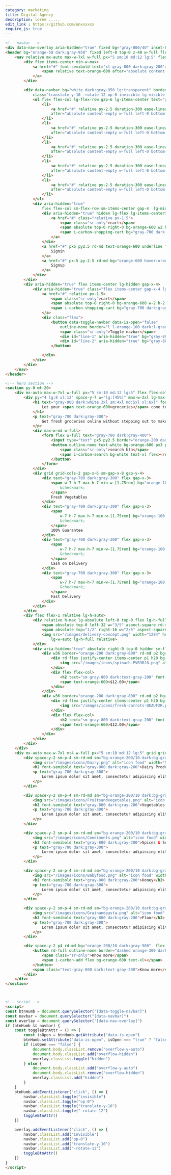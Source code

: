 ```yaml
---
category: marketing
title: Digital Agency 
description: lorem .....
edit_link : https://github.com/unxxxxxx
require_js: true
---
```



```html
<!-- navbar -->
<div data-nav-overlay aria-hidden="true" fixed bg="gray-800/40" inset-0 z-30 class="hidden lg:hidden"></div>
<header bg="orange-50 dark:gray-950" fixed left-0 top-0 z-40 w-full flex items-center h-20 border-b="~ gray-100 dark:gray-800">
    <nav relative mx-auto max-w-7xl w-full px="5 sm:10 md:12 lg:5" flex gap-x-5 justify-between items-center>
        <div flex items-center min-w-max>
            <a href="#" font-semibold text="xl gray-800 dark:gray-200">
                <span relative text-orange-600 after="absolute content-empty inset-0 rotate-3 border border-orange-600">Grocy</span>Mart
            </a>
        </div>

        <div data-navbar bg="white dark:gray-950 lg:transparent" border="b b-gray-200 dark:b-gray-800 lg:none" py="8 lg:0" px="5 sm:10 md:12 lg:0" absolute left-0 top-full lg-top-0 w-full lg-relative  lg-flex lg-justify-between duration-300 ease-linear
            class="translate-y-10 -rotate-12 op-0 invisible lg-visible lg-rotate-0 lg-translate-y-0 lg-op-100">
            <ul flex flex-col lg-flex-row gap-6 lg-items-center text="gray-700 dark:gray-300" lg-w-full lg-justify-center>
                <li>
                    <a href="#" relative py-2.5 duration-300 ease-linear hover:text-orange-600 
                    after="absolute content-empty w-full left-0 bottom-0 h-px rd-md origin-left ease-linear duration-300 scale-x-0 bg-orange-600" hover:after:scale-100>Home</a>
                </li>
                <li>
                    <a href="#" relative py-2.5 duration-300 ease-linear hover:text-orange-600 
                    after="absolute content-empty w-full left-0 bottom-0 h-px rd-md origin-left ease-linear duration-300 scale-x-0 bg-orange-600" hover:after:scale-100>Categories</a>
                </li>
                <li>
                    <a href="#" relative py-2.5 duration-300 ease-linear hover:text-orange-600 
                    after="absolute content-empty w-full left-0 bottom-0 h-px rd-md origin-left ease-linear duration-300 scale-x-0 bg-orange-600" hover:after:scale-100>Sales</a>
                </li>
                <li>
                    <a href="#" relative py-2.5 duration-300 ease-linear hover:text-orange-600 
                    after="absolute content-empty w-full left-0 bottom-0 h-px rd-md origin-left ease-linear duration-300 scale-x-0 bg-orange-600" hover:after:scale-100>About</a>
                </li>
                <li>
                    <a href="#" relative py-2.5 duration-300 ease-linear hover:text-orange-600 
                    after="absolute content-empty w-full left-0 bottom-0 h-px rd-md origin-left ease-linear duration-300 scale-x-0 bg-orange-600" hover:after:scale-100>Contact</a>
                </li>
            </ul>
            <div aria-hidden="true"
                flex flex-col sm-flex-row sm-items-center gap-4  lg-min-w-max mt-10 lg-mt-0>
                <div aria-hidden="true" hidden lg-flex lg-items-center>
                    <a href="#" class="relative px-1.5">
                        <span class="sr-only">cart</span>
                        <span absolute top-0 right-0 bg-orange-600 w2 h2 rd-full></span>
                        <span i-carbon-shopping-cart bg="gray-700 dark:gray-300" flex text-2xl></span>
                    </a>
                </div>
                <a href="#" px5 py2.5 rd-md text-orange-600 underline flex justify-center>
                    Signin
                </a>
                <a href="#" px-5 py-2.5 rd-md bg="orange-600 hover:orange-700" text-white flex justify-center duration-300 ease-linear>
                    Signup
                </a>
            </div>
        </div>
        <div aria-hidden="true" flex items-center lg-hidden gap-x-4>
            <div aria-hidden="true" class="flex items-center gap-x-4 lg:hidden">
                <a href="#" relative px-1.5>
                    <span class="sr-only">cart</span>
                    <span absolute top-0 right-0 bg-orange-600 w-2 h-2 rd-full></span>
                    <span i-carbon-shopping-cart bg="gray-700 dark:gray-300" flex text-2xl></span>
                </a>
                <div class="flex">
                    <button data-toggle-navbar data-is-open="false"
                        outline-none border="l l-orange-100 dark:l-gray-800" pl-3 relative py-3 bg-transparent>
                        <span class="sr-only">Toggle navbar</span>
                        <div id="line-1" aria-hidden="true" bg="gray-800 dark:gray-200" h0.5 w6 rd  transition duration-300></div>
                        <div id="line-2" aria-hidden="true" bg="gray-800 dark:gray-200" mt2 h0.5 w6 rd transition duration-300></div>
                    </button>

                </div>
            </div>
        </div>
    </nav>
</header>

<!-- hero section -->
<section py-8 mt-20>
    <div mx-auto max-w-7xl w-full px="5 sm:10 md:12 lg:5" flex flex-col lg-flex-row gap-x-6>
        <div py="4 lg:8 xl:12" space-y-7 w="lg:[45%]" max-w-2xl lg-max-w-none>
            <h1 text="gray-900 dark:white 3xl sm:4xl md:5xl xl:6xl" font-bold>
                Let your <span text-orange-600>groceries</span> come to you
            </h1>
            <p text="gray-700 dark:gray-300">
                Get fresh groceries online without stepping out to make delicious food with the freshest ingredients
            </p>
            <div max-w-md w-full>
                <form flex w-full text="gray-700 dark:gray-400">
                    <input type="text" px5 py2.5 border="orange-200 dark:gray-800 r-0" rd-l-md flex w-full outline-none bg="orange-200/10 dark:gray-900">
                    <button outline-none text-white bg-orange-600 px3 py2.5 rd-r-md min-w-max>
                        <span class="sr-only">search btn</span>
                        <span i-carbon-search bg-white text-xl flex></span>
                    </button>
                </form>
            </div>
            <div grid grid-cols-2 gap-x-6 sm-gap-x-8 gap-y-4>
                <div text="gray-700 dark:gray-300" flex gap-x-3>
                    <span w-7 h-7 max-h-7 min-w-[1.75rem] bg="orange-100 dark:gray-900"  text="orange-600 dark:gray-300" rd-md flex items-center justify-center>
                        &checkmark;
                    </span>
                    Fresh Vegetables
                </div>
                <div text="gray-700 dark:gray-300" flex gap-x-3>
                    <span
                        w-7 h-7 max-h-7 min-w-[1.75rem] bg="orange-100 dark:gray-900"  text="orange-600 dark:gray-300" rd-md flex items-center justify-center>
                        &checkmark;
                    </span>
                    100% Guarantee
                </div>
                <div text="gray-700 dark:gray-300" flex gap-x-3>
                    <span
                        w-7 h-7 max-h-7 min-w-[1.75rem] bg="orange-100 dark:gray-900"  text="orange-600 dark:gray-300" rd-md flex items-center justify-center>
                        &checkmark;
                    </span>
                    Cash on Delivery
                </div>
                <div text="gray-700 dark:gray-300" flex gap-x-3>
                    <span
                        w-7 h-7 max-h-7 min-w-[1.75rem] bg="orange-100 dark:gray-900"  text="orange-600 dark:gray-300" rd-md flex items-center justify-center>
                        &checkmark;
                    </span>
                    Fast Delivery
                </div>
            </div>
        </div>
        <div flex flex-1 relative lg-h-auto>
            <div relative h-max lg-absolute left-0 top-0 flex lg-h-full  w="11/12 lg:auto">
                <span absolute top-0 left-32 w="3/5" aspect-square rd-md -rotate-[30deg] translate-y-20 origin-center border="orange-200 dark:gray-800"></span>
                <span absolute top="1/2" right-16 w="2/5" aspect-square rd-md rotate-12 -translate-y="1/2" origin-center border="orange-200 dark:gray-800"></span>
                <img src="/images/delivery-concept.png" width="1284" height="1264" alt=""
                    lg-w-auto lg-h-full relative>
            </div>
            <div aria-hidden="true" absolute right-0 top-0 hidden sm-flex flex-col gap-2 md-gap-4>
                <div w36 border="orange-200 dark:gray-800" rd-md p2 bg="orange-200/10 dark:gray-900" text-center flex flex-col>
                    <div rd flex justify-center items-center p1 h20 bg-white>
                        <img src="/images/icons/spinach-PVB3BJ8.png" alt="icon" w-full h-auto max-h-full>
                    </div>
                    <div flex flex-col>
                        <h2 text="sm gray-800 dark:text-gray-200" font-semibold>Fresh Spinach</h2>
                        <span text-orange-600>$12.00</span>
                    </div>
                </div>
                <div w36 border="orange-200 dark:gray-800" rd-md p2 bg="orange-200/10 dark:gray-900" text-center flex flex-col>
                    <div rd flex justify-center items-center p1 h20 bg-white>
                        <img src="/images/icons/fresh-carrots-QEAUF2R.png" alt="icon" w-full h-auto max-h-full>
                    </div>
                    <div flex flex-col>
                        <h2 text="sm gray-800 dark:text-gray-200" font-semibold>Fresh Spinach</h2>
                        <span text-orange-600>$12.00</span>
                    </div>
                </div>
            </div>
        </div>
    </div>
    <div mx-auto max-w-7xl mt4 w-full px="5 sm:10 md:12 lg:5" grid grid-cols-2 sm-grid-cols-3 lg-grid-cols-5 gap-5>
        <div space-y-2 sm-p-4 sm-rd-md sm="bg-orange-200/10 dark:bg-gray-900">
            <img src="/images/icons/Dairy.png" alt="icon food" width="96" height="96"  w14 h14 md-w-20 md-h-20>
            <h2 font-semibold text="gray-800 dark:gray-200">Dairy Products</h2>
            <p text="gray-700 dark:gray-300">
                Lorem ipsum dolor sit amet, consectetur adipiscing elit.
            </p>
        </div>

        <div space-y-2 sm-p-4 sm-rd-md sm="bg-orange-200/10 dark:bg-gray-900">
            <img src="/images/icons/Fruitsandvegetables.png" alt="icon food" width="96" height="96" w14 h14 md-w-20 md-h-20>
            <h2 font-semibold text="gray-800 dark:gray-200">Vegetables & Fruits</h2>
            <p text="gray-700 dark:gray-300">
                Lorem ipsum dolor sit amet, consectetur adipiscing elit.
            </p>
        </div>

        <div space-y-2 sm-p-4 sm-rd-md sm="bg-orange-200/10 dark:bg-gray-900">
            <img src="/images/icons/Condiments.png" alt="icon food" width="96" height="96" w14 h14 md-w-20 md-h-20>
            <h2 font-semibold text="gray-800 dark:gray-200">Spices & Seasonings</h2>
            <p text="gray-700 dark:gray-300">
                Lorem ipsum dolor sit amet, consectetur adipiscing elit.
            </p>
        </div>

        <div space-y-2 sm-p-4 sm-rd-md sm="bg-orange-200/10 dark:bg-gray-900">
            <img src="/images/icons/Babyfood.png" alt="icon food" width="96" height="96" w14 h14 md-w-20 md-h-20>
            <h2 font-semibold text="gray-800 dark:gray-200">Honey</h2>
            <p text="gray-700 dark:gray-300">
                Lorem ipsum dolor sit amet, consectetur adipiscing elit.
            </p>
        </div>

        <div space-y-2 sm-p-4 sm-rd-md sm="bg-orange-200/10 dark:bg-gray-900">
            <img src="/images/icons/Grainandpasta.png" alt="icon food" width="96" height="96" w14 h14 md-w-20 md-h-20>
            <h2 font-semibold text="gray-800 dark:gray-200">Flour</h2>
            <p text="gray-700 dark:gray-300">
                Lorem ipsum dolor sit amet, consectetur adipiscing elit.
            </p>
        </div>

        <div space-y-2 p4 rd-md bg="orange-200/10 dark:gray-900"  flex flex-col items-center justify-center border="orange-100 dark:gray-800" lg-hidden>
            <button rd-full outline-none border="dashed orange-300 dark:gray-800" p3>
                <span class="sr-only">Know more</span>
                <span i-carbon-add flex bg-orange-600 text-xl></span>
            </button>
            <span class="text-gray-800 dark:text-gray-200">Know more</span>
        </div>
    </div>
</section>



<!-- script -->
<script>
const btnHumb = document.querySelector("[data-toggle-navbar]")
const navbar = document.querySelector("[data-navbar]")
const overlay = document.querySelector("[data-nav-overlay]")
if (btnHumb && navbar) {
    const toggleBtnAttr = () => {
        const isOpen = btnHumb.getAttribute("data-is-open")
        btnHumb.setAttribute("data-is-open", isOpen === "true" ? "false" : "true")
        if (isOpen === "false") {
            document.body.classList.remove("overflow-y-auto")
            document.body.classList.add("overflow-hidden")
            overlay.classList.toggle("hidden")
        } else {
            document.body.classList.add("overflow-y-auto")
            document.body.classList.remove("overflow-hidden")
            overlay.classList.add("hidden")
        }
    }
    btnHumb.addEventListener("click", () => {
        navbar.classList.toggle("invisible")
        navbar.classList.toggle("op-0")
        navbar.classList.toggle("translate-y-10")
        navbar.classList.toggle("-rotate-12")
        toggleBtnAttr()
    })

    overlay.addEventListener("click", () => {
        navbar.classList.add("invisible")
        navbar.classList.add("op-0")
        navbar.classList.add("translate-y-10")
        navbar.classList.add("-rotate-12")
        toggleBtnAttr()
    })
}
</script>
```